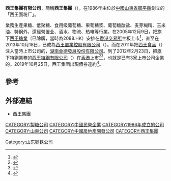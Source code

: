 '''西王集團有限公司'''，簡稱'''西王集團'''（'''{{lang-en|Xiwang Group Company Limited}}'''），在1986年由位於[[中國|中國]][[山東省|山東省]][[鄒平縣|鄒平縣]]創立的「西王面粉厂」。

業務生產果糖、低聚糖、食用级葡萄糖、果葡糖浆、葡萄糖酸盐、麦芽糊精、玉米油、特钢外，還經營置业、酒水、物流、热电等行業。在2005年12月9日，把旗下[[西王糖業|西王糖業]]（已除牌，當時為2088.HK）安排在[[香港交易所|香港交易所]]主板上市<ref>{{Cite web |url=http://finance.sina.com.cn/stock/hkstock/hkstocknews/20051130/07582158747.shtml |title=西王糖业今日在港招股 2005年11月30日 07:58 中国证券报 |access-date=2011年12月13日 |archive-date=2019年9月16日 |archive-url=https://web.archive.org/web/20190916132814/http://finance.sina.com.cn/stock/hkstock/hkstocknews/20051130/07582158747.shtml |dead-url=no }}</ref>，直至在2013年10月18日，已成為[[西王置業控股有限公司|西王置業控股有限公司]]（{{hkex2|2088}}）。而在2011年把[[西王食品|西王食品]]（{{szse2|000639}}）注入當時上市公司的，[[湖南金德發展股份有限公司|湖南金德發展股份有限公司]]。到了2012年2月23日，把旗下特鋼業務的[[西王特鋼有限公司|西王特鋼有限公司]]（{{hkex2|1266}}）在[[香港|香港]]上市<ref>{{Cite web |url=http://hk.news.yahoo.com/%E8%A5%BF%E7%8E%8B%E7%89%B9%E9%8B%BC%E4%BB%8A%E6%8B%9B%E8%82%A1-%E4%B8%8A%E5%B8%82%E5%8D%B3%E6%B4%BE%E6%81%AF-212719658.html |title=西王特鋼今招股 上市即派息 明報 – 2012年2月13日星期一上午5:27 |access-date=2012年3月1日 |archive-date=2012年3月1日 |archive-url=https://web.archive.org/web/20120301005433/http://hk.news.yahoo.com/%E8%A5%BF%E7%8E%8B%E7%89%B9%E9%8B%BC%E4%BB%8A%E6%8B%9B%E8%82%A1-%E4%B8%8A%E5%B8%82%E5%8D%B3%E6%B4%BE%E6%81%AF-212719658.html |dead-url=no }}</ref><REF>
{{Cite web |url=http://chinese.wsj.com/big5/20120217/BCHc-002867.asp |title=2012年 2月 17日 18:05 中國西王特鋼通過香港IPO籌資1.7億美元 華爾街日報 |access-date=2012-02-19 |archive-date=2016-03-06 |archive-url=https://web.archive.org/web/20160306013709/http://chinese.wsj.com/big5/20120217/BCHc-002867.asp |dead-url=no }}
</REF>，也就是已有3家上市公司企業的。2019年10月25日，西王集团出現債券違約<ref>{{Cite web |url=http://m.finance.caixin.com/m/2019-10-26/101475674.html |title=寻求展期未果 山东西王集团10亿元短融违约 |access-date=2019-10-27 |archive-date=2019-10-27 |archive-url=https://web.archive.org/web/20191027155109/http://m.finance.caixin.com/m/2019-10-26/101475674.html |dead-url=no }}</ref>。

==參考==
{{reflist}}

==外部連結==
*[http://www.xiwang.cn 西王集團] {{Wayback|url=http://www.xiwang.cn/ |date=20200705110816 }}

[[CATEGORY:製糖公司|CATEGORY:製糖公司]]
[[CATEGORY:中國民營企業|CATEGORY:中國民營企業]]
[[CATEGORY:1986年成立的公司|CATEGORY:1986年成立的公司]]
[[CATEGORY:山東公司|CATEGORY:山東公司]]
[[CATEGORY:中國房地產開發公司|CATEGORY:中國房地產開發公司]]
[[CATEGORY:西王集團|CATEGORY:西王集團]]
[[Category:山东钢铁公司|Category:山东钢铁公司]]